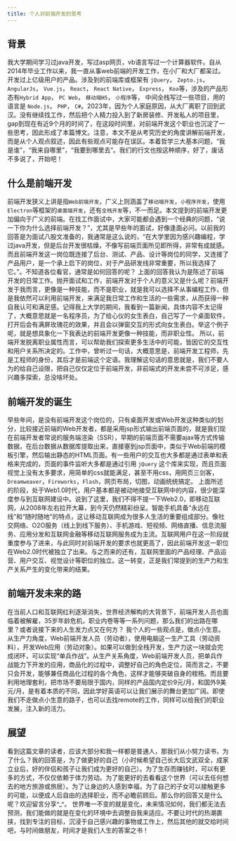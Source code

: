 ```yaml
---
title: 个人对前端开发的思考
---
```

## 背景
我大学期间学习过java开发，写过asp网页，vb语言写过一个计算器软件。自从2014年毕业工作以来，我一直从事web前端的开发工作，在小厂和大厂都呆过。开发过上亿级用户的产品。涉及到的前端库或框架有 `jQuery`， `Zepto.js`， `AngularJs`， `Vue.js`， `React`， `React Native`， `Express`， `Koa`等，涉及的产品形态有`Hybrid App`， `PC Web`， `移动端H5`， `小程序`等， 中间全栈写过一些项目，用的语言是 `Node.js`， `PHP`， `C#`。2023年，因为个人家庭原因，从大厂离职了回到武汉。没有继续找工作，然后把个人精力投入到了新房装修、开发私人的项目里，gap到现在有近9个月的时间了，在这段时间里，对前端开发这个职业也沉淀了一些思考，因此形成了本篇博文。注意，本文不是从考究历史的角度讲解前端开发，而是从个人观点叙述，因此有些观点可能存在误区。本着哲学三大基本问题，“我是谁”，“我来自哪里”，“我要到哪里去”。我们的行文也按这种顺序，好了，废话不多说了，开始吧！

## 什么是前端开发
前端开发狭义上讲是指`Web前端开发`，广义上则涵盖了`移动端开发`，`小程序开发`，使用`Electron`等框架的`桌面端开发`，还有`全栈开发`等，不一而足。本文提到的前端开发更加偏向于广义的前端。在找工作面试中，大家可能都会遇到一个经典的问题，“说一下你为什么选择前端开发？”，尤其是早些年的面试，好像逢面必问。以前我的回答是为面试八股文准备的，我通常是这么说的，“在大学里因为感兴趣编程，学过java开发，但是后台开发很枯燥，不像写前端页面所见即所得，非常有成就感。而且前端开发这一岗位既连接了后台、测试、产品、设计等岗位的同学，又连接了产品用户，是一个承上启下的岗位，对于产品研发线非常重要，所以我选择了它。”。不知道各位看官，通常是如何回答的呢？
上面的回答我认为是陈述了前端开发的日常工作。抛开面试和工作，前端开发对于个人的意义又是什么呢？前端开发于我而言，更像是一种技能，而不是职业，就是我可以选择不从事编程工作，但是我依然可以利用前端开发，来满足我日常工作和生活的一些需求，从而获得一种自我认可和满足感。记得我上大学的期间，我看到一篇新闻，具体内容不太记得了，大概意思就是一名程序员，为了给心仪的女生表白，自己写了一个桌面软件，打开后会有满屏玫瑰花的效果，并且会以弹窗交互的形式向女生表白。举这个例子呢，就是想具象化一下我表达的前端开发更像一种技能，而非职业性。
所以，前端开发脱离职业属性而言，可以帮助我们探索更多生活中的可能，皆因它的交互性和用户关系所决定的。工作中，曾听过一句话，大概意思是，前端开发工程师，先是工程师的身份，其后才是前端这个定语。我理解这句话的意思就是，我们不要人为的给自己设限，把自己仅仅定位于前端开发，非前端式的开发未尝不可涉足，感兴趣多探索，总没啥坏处。

## 前端开发的诞生
早些年间，是没有前端开发这个岗位的，只有桌面开发或Web开发这种类似的划分，比较接近前端的Web开发者，都是采用jsp形式输出前端页面的，就是我们现在前端开发者常说的服务端渲染（SSR），早期的前端页面不需要ajax等方式传输数据，在后台数据从数据库提取出来，直接塞到jsp页面中，类似于Web前端的模板引擎，然后输出静态的HTML页面。有一些用户的交互也大多都是通过表单和表格来完成的，页面的事件监听大多都是通过引用 `jQuery` 这个库来实现，而且页面视觉上没有太多要求，用简单的css就能满足，甚至不用css，用网页三剑客，`Dreamweaver`，`Fireworks`，`Flash`，网页布局，切图，动画统统搞定。
上面所述的阶段，处于Web1.0时代，用户基本都是被动地接受互联网中的内容，很少能深度参与到互联网建设中。说到了这里，我们不得不提一下Web2.0，即移动互联网，从2008年左右拉开大幕，到今天仍然精彩纷呈。智能手机具备“永远在线”和“随时随地”的特点，这让移动互联网成为很多人生活的重要组成部分。像社交网络、O2O服务（线上到线下服务）、手机游戏、短视频、网络直播、信息流服务、应用分发和互联网金融等移动互联网服务成为主流。互联网用户在这一阶段就重度参与了进来，与此同时对前端开发的要求也就更高了，因此前端开发这一职位在Web2.0时代被独立了出来。与之而来的还有，互联网里面的产品经理、产品运营、用户交互、视觉设计等职位的独立。这一转变，正是我们常提到的生产力和生产关系产生的变化带来的结果。

## 前端开发未来的路
在当前人口和互联网红利逐渐消失，世界经济解构的大背景下，前端开发人员也面临着被解雇，35岁年龄危机，职业内卷等等一系列问题，那么我们的出路在哪里？或者说接下来的人生发力点又在何方？
我个人的一些观点是，做点小生意。从生产力角度，Web前端开发人员（劳动者），使用电脑这一生产工具（劳动资料），开发Web应用（劳动对象）。如果可以做到全栈开发，生产力这一块就会完成闭环，可以实现“单兵作战”。从生产关系角度，Web前端开发人员，把单兵作战能力下开发的应用，商品化的过程中，调整好自己的角色定位，简而言之，不要只会开发，能够兼任商品化过程的各个角色，这样才能够突破自身的桎梏。而且要利用地理套利，把市场不要局限于国内，同样的产品国内定价9元/月，和国外9美元/月，是有着本质的不同，因此学好英语可以让我们展示的舞台更加广阔。即使我们不走做点小生意的路子，也可以去找remote的工作，同样可以给我们的职业发展，注入新的活力。

## 展望
看到这篇文章的读者，应该大部分和我一样都是普通人，那我们从小努力读书，为了什么？我的回答是，为了做更好的自己（小时候希望自己长大后文武双全，成家立业后，好的伴侣和孩子让我们成为更好的自己）。为了生存而赚钱时，可以有更多的方式，不仅仅依赖于体力劳动。为了能更好的去看看这个世界（可以去任何想去的地方旅游或旅居）。为了让身边的人感到幸福，为了自己的子女可以接触更多的可能，以便成人后自由的选择职业，而不必瞻前顾后。那么你的回答又是什么呢？欢迎留言分享^_^。
世界唯一不变的就是变化，未来情况如何，我们都无法去预测，我们能做的就是在变化的环境中去调整自我来适应。不要让时代的热潮裹挟，找到专注的目标，沉浸于自己感兴趣的事物或工作上，然后其他的就交给时间吧，与时间做朋友，时间才是我们人生的答案之书！

